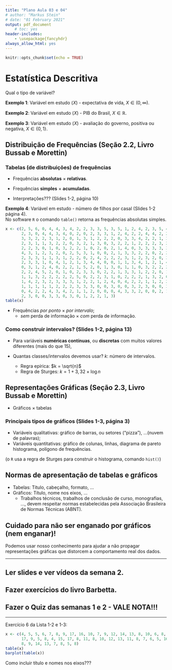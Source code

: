 ```yaml
---
title: "Plano Aula 03 e 04"
# author: "Markus Stein"
# date: "01 February 2021"
output: pdf_document
    # toc: yes
header-includes:
    - \usepackage{fancyhdr}
always_allow_html: yes
---
```

\addtolength{\headheight}{1.0cm}
\pagestyle{fancyplain} 
\lhead{\includegraphics[height=1.5cm]{logoIME.png}}
\rhead{\includegraphics[height=1.5cm]{Types-of-Mass-Communication-800x500.png}}
\chead{UNIVERSIDADE FEDERAL DO RIO GRANDE DO SUL \\
INSTITUTO DE MATEMÁTICA E ESTATÍSTICA \\
DEPARTAMENTO DE ESTATÍSTICA \\
\vspace{0.3cm}
MAT02280 - Estatística Básica - 2025/1
}
\renewcommand{\headrulewidth}{0pt} 


```r
knitr::opts_chunk$set(echo = TRUE)
```

# Estatística Descritiva
Qual o tipo de variável?  

**Exemplo 1**: Variável em estudo ($X$) - expectativa de vida, $X \in (0, \infty)$.
<!-- , $X \sim Normal(\mu, \sigma^2)$. $E(X) = \mu$. -->

**Exemplo 2**: Variável em estudo ($X$) - PIB do Brasil, $X \in \mathbb{R}$.
<!-- , $X \sim Normal(\mu, \sigma^2)$. $E(X) = \mu$. -->

**Exemplo 3**: Variável em estudo ($X$) - avaliação do governo, positiva ou negativa, $X \in \{0, 1\}$.
<!-- , $X \sim Bernoulli(\pi)$. $E(X) = \pi$. -->

<!-- **Exemplo 4**: $Y$ (consumo) e $X$ (renda), ... -->
<!-- $E(Y) = \alpha + \beta X$. -->

<!-- \vspace{0.5cm} -->

## Distribuição de Frequências (Seção 2.2, Livro Bussab e Morettin)

### Tabelas (de distribuições) de frequências

* Frequências **absolutas** $\times$ **relativas**.

* Frequências **simples** $\times$ **acumuladas**.

* Interpretações??? (Slides 1-2, página 10)

\vspace{0.5cm}

**Exemplo 4**: Variável em estudo - número de filhos por casal (Slides 1-2 página 4).  
No software `R` o comando `table()` retorna as frequências absolutas simples.  

```r
x <- c(2, 5, 6, 0, 4, 4, 3, 4, 2, 2, 3, 3, 5, 3, 5, 1, 2, 4, 2, 3, 5, 4, 3, 3, 
       2, 3, 0, 4, 4, 3, 4, 0, 2, 0, 2, 3, 3, 1, 2, 4, 2, 2, 4, 4, 2, 2, 2, 3, 
       3, 3, 2, 2, 3, 1, 2, 0, 1, 3, 1, 2, 2, 2, 0, 3, 3, 4, 2, 2, 1, 3, 3, 1, 
       2, 3, 1, 1, 3, 2, 2, 0, 3, 2, 1, 3, 0, 3, 2, 2, 1, 2, 2, 2, 3, 2, 2, 1, 
       2, 2, 3, 0, 1, 0, 3, 2, 2, 1, 0, 2, 0, 2, 1, 4, 0, 3, 3, 3, 3, 3, 3, 0, 
       4, 3, 1, 2, 3, 2, 0, 2, 5, 3, 1, 0, 0, 2, 1, 3, 3, 2, 2, 0, 2, 2, 2, 3, 
       2, 3, 3, 1, 1, 3, 1, 2, 2, 0, 2, 4, 2, 2, 2, 3, 1, 2, 3, 2, 0, 3, 2, 1, 
       2, 3, 3, 1, 0, 4, 1, 2, 1, 3, 4, 4, 0, 0, 1, 1, 3, 4, 1, 2, 1, 4, 6, 0, 
       0, 3, 1, 2, 4, 0, 2, 2, 1, 5, 2, 0, 1, 3, 0, 1, 1, 0, 3, 2, 2, 2, 0, 3, 
       2, 2, 4, 5, 2, 0, 1, 0, 2, 3, 3, 0, 2, 2, 1, 3, 3, 1, 2, 2, 0, 1, 2, 1, 
       1, 1, 3, 2, 2, 2, 2, 2, 5, 0, 2, 2, 3, 1, 0, 2, 2, 2, 1, 3, 2, 0, 1, 4, 
       1, 4, 2, 3, 2, 3, 3, 3, 1, 2, 2, 1, 2, 4, 0, 4, 2, 2, 1, 1, 2, 2, 2, 0, 
       1, 1, 1, 1, 1, 2, 2, 2, 3, 3, 3, 0, 0, 3, 0, 0, 3, 2, 3, 0, 0, 3, 3, 4, 
       0, 4, 2, 2, 4, 3, 4, 2, 1, 1, 2, 0, 0, 0, 4, 3, 3, 2, 0, 0, 2, 1, 3, 2, 
       2, 3, 0, 0, 3, 3, 0, 3, 0, 1, 2, 2, 1, 3)
table(x)
```

\vspace{0.5cm}

* Frequências *por ponto* $\times$ *por intervalo*;
    + *sem* perda de informação $\times$ *com* perda de informação.

### Como construir intervalos? (Slides 1-2, página 13)
    
* Para variáveis **numéricas contínuas**, ou **discretas** com muitos valores diferentes (mais do que 15),

* Quantas classes/intervalos devemos usar? $k$: número de intervalos.
    + Regra epírica: $k = \sqrt{n}$
    + Regra de Sturges: $k = 1 + 3,32 \times \log n$


## Representações Gráficas (Seção 2.3, Livro Bussab e Morettin)
* Gráficos $\times$ tabelas

### Principais tipos de gráficos (Slides 1-3, página 3)
* Variáveis qualitativas: gráfico de barras, ou setores ("pizza"), ...(nuvem de palavras);
* Variáveis quantitativas: gráfico de colunas, linhas, diagrama de pareto histograma, polígono de frequências.

 (o `R` usa a regra de Sturges para construir o histograma, comando `hist()`)


## Normas de apresentação de tabelas e gráficos
* Tabelas: Título, cabeçalho, formato, ...
* Gráficos: Título, nome nos eixos, ...
    + Trabalhos técnicos, trabalhos de conclusão de curso, monografias, ..., devem respeitar normas estabelecidas pela Associação Brasileira de Normas Técnicas (ABNT).



## Cuidado para não ser enganado por gráficos (nem enganar)!
Podemos usar nosso conhecimento para ajudar a não propagar representações gráficas que distorcem a comportamento real dos dados.

\vspace{0.3cm}

***
## Ler slides e ver vídeos da semana 2.
## Fazer exercícios do livro Barbetta.
## Fazer o Quiz das semanas 1 e 2 - VALE NOTA!!!
***

<!-- Definição **A.A.S**: Seja $X_1, X_2, \ldots, X_n$ uma a.a.s. de tamanho $n$ de $X \sim f(x; \theta)$, então $X_1 \sim f(x; \theta)$, ..., $X_n \sim f(x; \theta)$ e $X_i$ e $X_j$ são independentes para todo $i \neq j$. -->

\vspace{0.3cm}

Exercício 6 da Lista 1-2 e 1-3:
```r
x <- c(4, 5, 5, 6, 7, 8, 9, 17, 16, 10, 7, 9, 12, 14, 13, 8, 10, 6, 8, 15, 13, 
       17, 9, 5, 8, 4, 15, 17, 8, 11, 8, 10, 12, 13, 11, 8, 7, 6, 5, 16, 15, 9, 
       8, 9, 14, 13, 7, 8, 5, 8)
table(x)
barplot(table(x))
```

Como incluir título e nomes nos eixos???
